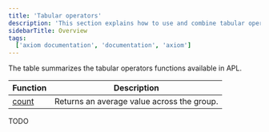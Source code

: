 ```yaml
---
title: 'Tabular operators'
description: 'This section explains how to use and combine tabular operators in APL.'
sidebarTitle: Overview
tags:
  ['axiom documentation', 'documentation', 'axiom']
---
```


The table summarizes the tabular operators functions available in APL.

| Function                                                                         | Description                                                                                                       |
| -------------------------------------------------------------------------------- | ----------------------------------------------------------------------------------------------------------------- |
| [count](apl/tabular-operators/count-operator)                                    | Returns an average value across the group.                                                                        |

TODO
